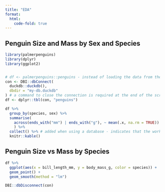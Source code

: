 ```yaml
---
title: "EDA"
format: 
  html:
    code-fold: true
---
```


## Penguin Size and Mass by Sex and Species

```r
library(palmerpenguins)
library(dplyr)
library(ggplot2)


# df <- palmerpenguins::penguins - instead of loading the data from the palmer penguins library, we can store the data in a database (creating DuckDB db.R) and load it from there
con <- DBI::dbConnect(
  duckdb::duckdb(),
  dbdir = "my-db.duckdb"
) # a command to close the connection is required at the end of the script
df <- dplyr::tbl(con, "penguins")
```

```r
df %>%
  group_by(species, sex) %>%
  summarise(
    across(ends_with("mm") | ends_with("g"), ~ mean(.x, na.rm = TRUE))
    ) %>%
  collect() %>% # added when using a database - indicates that the work is pushed to the database
  knitr::kable()
```

## Penguin Size vs Mass by Species

```r
df %>%
  ggplot(aes(x = bill_length_mm, y = body_mass_g, color = species)) +
  geom_point() + 
  geom_smooth(method = "lm")
```



```r
DBI::dbDisconnect(con)
```


